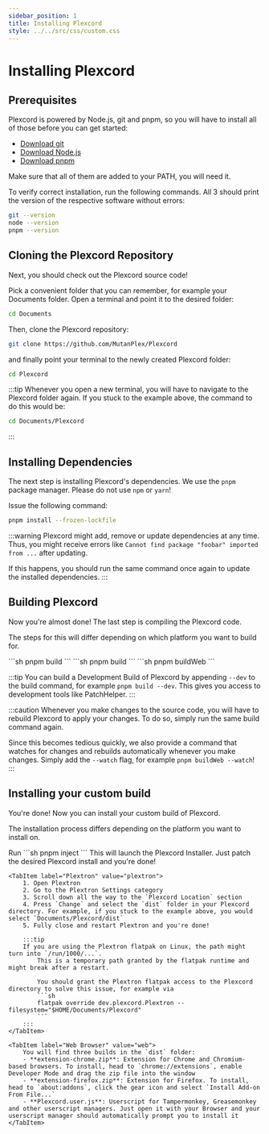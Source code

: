 ```yaml
---
sidebar_position: 1
title: Installing Plexcord
style: ../../src/css/custom.css
---
```



# Installing Plexcord

## Prerequisites

Plexcord is powered by Node.js, git and pnpm, so you will have to install all of those before you can get started:

- [Download git](https://git-scm.com/downloads)
- [Download Node.js](https://nodejs.org/en/download/)
- [Download pnpm](https://pnpm.io/installation)

Make sure that all of them are added to your PATH, you will need it.

To verify correct installation, run the following commands. All 3 should print the version of the respective software without errors:

```sh
git --version
node --version
pnpm --version
```

## Cloning the Plexcord Repository

Next, you should check out the Plexcord source code!

Pick a convenient folder that you can remember, for example your Documents folder.
Open a terminal and point it to the desired folder:
```sh
cd Documents
```
Then, clone the Plexcord repository:
```sh
git clone https://github.com/MutanPlex/Plexcord
```
and finally point your terminal to the newly created Plexcord folder:
```sh
cd Plexcord
```
:::tip
Whenever you open a new terminal, you will have to navigate to the Plexcord folder again.
If you stuck to the example above, the command to do this would be:
```sh
cd Documents/Plexcord
```
:::



## Installing Dependencies

The next step is installing Plexcord's dependencies. We use the `pnpm` package manager. Please do not use `npm` or `yarn`!

Issue the following command:
```sh
pnpm install --frozen-lockfile
```

:::warning
Plexcord might add, remove or update dependencies at any time.
Thus, you might receive errors like `Cannot find package "foobar" imported from ...` after updating.

If this happens, you should run the same command once again to update the installed dependencies.
:::

## Building Plexcord

Now you're almost done! The last step is compiling the Plexcord code.

The steps for this will differ depending on which platform you want to build for.

<Tabs groupId="platform">
  <TabItem label="Discord Desktop" value="desktop" default>
        ```sh
        pnpm build
        ```
    </TabItem>
    <TabItem label="Plextron" value="plextron">
        ```sh
        pnpm build
        ```
    </TabItem>
    <TabItem label="Web Browser" value="web">
        ```sh
        pnpm buildWeb
        ```
    </TabItem>
</Tabs>

:::tip
You can build a Development Build of Plexcord by appending `--dev` to the build command, for example `pnpm build --dev`.
This gives you access to development tools like PatchHelper.
:::

:::caution
Whenever you make changes to the source code, you will have to rebuild Plexcord to apply your changes.
To do so, simply run the same build command again.

Since this becomes tedious quickly, we also provide a command that watches for changes and rebuilds automatically whenever you make changes.
Simply add the `--watch` flag, for example `pnpm buildWeb --watch`!
:::

## Installing your custom build

You're done! Now you can install your custom build of Plexcord.

The installation process differs depending on the platform you want to install on.

<Tabs groupId="platform">
    <TabItem label="Discord Desktop" value="desktop">
        Run
        ```sh
        pnpm inject
        ```
        This will launch the Plexcord Installer. Just patch the desired Plexcord install and you're done!
    </TabItem>

    <TabItem label="Plextron" value="plextron">
        1. Open Plextron
        2. Go to the Plextron Settings category
        3. Scroll down all the way to the `Plexcord Location` section
        4. Press `Change` and select the `dist` folder in your Plexcord directory. For example, if you stuck to the example above, you would select `Documents/Plexcord/dist`
        5. Fully close and restart Plextron and you're done!
        
        :::tip
        If you are using the Plextron flatpak on Linux, the path might turn into `/run/1000/...`.
            This is a temporary path granted by the flatpak runtime and might break after a restart.

            You should grant the Plextron flatpak access to the Plexcord directory to solve this issue, for example via
            ```sh
            flatpak override dev.plexcord.Plextron --filesystem="$HOME/Documents/Plexcord"
            ```
        :::
    </TabItem>

    <TabItem label="Web Browser" value="web">
        You will find three builds in the `dist` folder:
        - **extension-chrome.zip**: Extension for Chrome and Chromium-based browsers. To install, head to `chrome://extensions`, enable Developer Mode and drag the zip file into the window
        - **extension-firefox.zip**: Extension for Firefox. To install, head to `about:addons`, click the gear icon and select `Install Add-on From File...`
        - **Plexcord.user.js**: Userscript for Tampermonkey, Greasemonkey and other userscript managers. Just open it with your Browser and your userscript manager should automatically prompt you to install it
    </TabItem>
</Tabs>